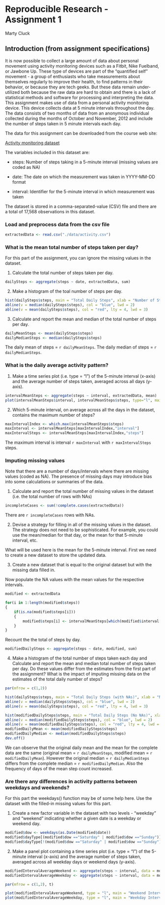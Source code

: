 Reproducible Research - Assignment 1
========================================================

Marty Cluck

## Introduction (from assignment specifications)
It is now possible to collect a large amount of data about personal movement using activity monitoring devices such as a Fitbit, Nike Fuelband, or Jawbone Up. These type of devices are part of the "quantified self" movement - a group of enthusiasts who take measurements about themselves regularly to improve their health, to find patterns in their behavior, or because they are tech geeks. But these data remain under-utilized both because the raw data are hard to obtain and there is a lack of statistical methods and software for processing and interpreting the data. This assignment makes use of data from a personal activity monitoring device. This device collects data at 5 minute intervals throughout the day. The data consists of two months of data from an anonymous individual collected during the months of October and November, 2012 and include the number of steps taken in 5 minute intervals each day.

The data for this assignment can be downloaded from the course web site:

[Activity monitoring dataset](https://d396qusza40orc.cloudfront.net/repdata%2Fdata%2Factivity.zip)

The variables included in this dataset are:

* steps: Number of steps taking in a 5-minute interval (missing values are coded as NA)

* date: The date on which the measurement was taken in YYYY-MM-DD format

* interval: Identifier for the 5-minute interval in which measurement was taken

The dataset is stored in a comma-separated-value (CSV) file and there are a total of 17,568 observations in this dataset.

### Load and preprocess data from the csv file
```{r echo="TRUE"}
extractedData <- read.csv("./data/activity.csv")
```

### What is the mean total number of steps taken per day?
For this part of the assignment, you can ignore the missing values in the dataset.

1. Calculate the total number of steps taken per day.
```{r echo="TRUE"}
dailySteps <- aggregate(steps ~ date, extractedData, sum)
```

2. Make a histogram of the toal number of steps per day.
```{r}
hist(dailySteps$steps, main = "Total Daily Steps", xlab = "Number of Steps")
abline(v = median(dailySteps$steps), col = "blue", lwd = 2)
abline(v = mean(dailySteps$steps), col = "red", lty = 4, lwd = 3)
```

3. Calculate and report the mean and median of the total number of steps per day.
```{r }
dailyMeanSteps <- mean(dailySteps$steps)
dailyMedianSteps <- median(dailySteps$steps)
```
The daily mean of steps = `r dailyMeanSteps`.
The daily median of steps = `r dailyMedianSteps`.


### What is the daily average activity pattern?
1. Make a time series plot (i.e. type = "l") of the 5-minute interval (x-axis) and the average number of steps taken, averaged across all days (y-axis).
```{r }
intervalMeanSteps <- aggregate(steps ~ interval, extractedData, mean)
plot(intervalMeanSteps$interval, intervalMeanSteps$steps, type="l", main = "Average Steps per Day by Interval",xlab = "Interval", ylab = "Number of Steps")
```

2. Which 5-minute interval, on average across all the days in the dataset, contains the maximum number of steps?
```{r }
maxIntervalIndex <- which.max(intervalMeanSteps$steps)
maxInterval <- intervalMeanSteps[maxIntervalIndex,"interval"]
maxIntervalSteps <- intervalMeanSteps[maxIntervalIndex,"steps"]
```
The maximum interval is interval `r maxInterval` with `r maxIntervalSteps` steps.

### Imputing missing values
Note that there are a number of days/intervals where there are missing values (coded as NA). The presence of missing days may introduce bias into some calculations or summaries of the data. 

1. Calculate and report the total number of missing values in the dataset (i.e. the total number of rows with NAs)
```{r}
incompleteCases <- sum(!complete.cases(extractedData))
```

There are `r incompleteCases` rows with NAs.

2. Devise a strategy for filling in all of the missing values in the dataset. The strategy does not need to be sophisticated. For example, you could use the mean/median for that day, or the mean for that 5-minute interval, etc.

What will be used here is the mean for the 5-minute interval. First we need to create a new dataset to store the updated data.


3. Create a new dataset that is equal to the original dataset but with the missing data filled in.

Now populate the NA values with the mean values for the respective intervals.
```{r}
modified <- extractedData

for(i in 1:length(modified$steps))
{
    if(is.na(modified$steps[i]))
    {
        modified$steps[i] <- intervalMeanSteps[which(modified$interval[i] ==  intervalMeanSteps$interval),]$steps
    }
}
```

Recount the the total of steps by day.
```{r}
modifiedDailySteps <- aggregate(steps ~ date, modified, sum)
```

4. Make a histogram of the total number of steps taken each day and Calculate and report the mean and median total number of steps taken per day. Do these values differ from the estimates from the first part of the assignment? What is the impact of imputing missing data on the estimates of the total daily number of steps?

```{r}
par(mfrow = c(1,2))

hist(dailySteps$steps, main = "Total Daily Steps (with NAs)", xlab = "Number of Steps")
abline(v = median(dailySteps$steps), col = "blue", lwd = 2)
abline(v = mean(dailySteps$steps), col = "red", lty = 4, lwd = 3)

hist(modifiedDailySteps$steps, main = "Total Daily Steps (No NAs)", xlab = "Number of Steps")
abline(v = median(modifiedDailySteps$steps), col = "blue", lwd = 2)
abline(v = mean(modifiedDailySteps$steps), col = "red", lty = 4, lwd = 3)
modifiedDailyMean <- mean(modifiedDailySteps$steps)
modifiedDailyMedian <- median(modifiedDailySteps$steps)
dev.off()
```

We can observe that the original daily mean and the mean for the complete data  are the same (original mean = `r dailyMeanSteps`, modified mean = `r modifiedDailyMean`). However the original median = `r dailyMedianSteps` differs from the complete median = `r modifiedDailyMedian`. Also the frequency of days of the mean step count increased.

### Are there any differences in activity patterns between weekdays and weekends?
For this part the weekdays() function may be of some help here. Use the dataset with the filled-in missing values for this part.

1. Create a new factor variable in the dataset with two levels - "weekday" and "weekend" indicating whether a given date is a weekday or weekend day.
```{r}
modified$dow <- weekdays(as.Date(modified$date))
modified$dayType[(modified$dow =="Saturday" | modified$dow =="Sunday")]<-"weekend"
modified$dayType[!(modified$dow =="Saturday" | modified$dow =="Sunday")]<-"weekday"
```

2. Make a panel plot containing a time series plot (i.e. type = "l") of the 5-minute interval (x-axis) and the average number of steps taken, averaged across all weekday days or weekend days (y-axis). 
```{r}
modifiedIntervalAverageWeekend <- aggregate(steps ~ interval, data = modified, subset = dayType == "weekend", FUN = mean)
modifiedIntervalAverageWeekday <- aggregate(steps ~ interval, data = modified, subset = dayType == "weekday", FUN = mean)

par(mfrow = c(1,2), t)

plot(modifiedIntervalAverageWeekend, type = "l", main = "Weekend Interval Step Avg")
plot(modifiedIntervalAverageWeekday, type = "l", main = "Weekday Interval Step Avg")
```
